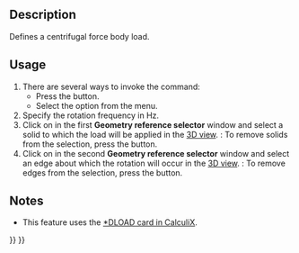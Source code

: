<languages/>
<translate>

<!--T:1-->
{{Docnav
|[[FEM_ConstraintPressure|Constraint pressure]]
|[[FEM_ConstraintSelfWeight|Constraint self weight]]
|[[FEM_Workbench|FEM]]
|IconL=FEM_ConstraintPressure.svg
|IconR=FEM_ConstraintSelfWeight.svg
|IconC=Workbench_FEM.svg
}}

<!--T:2-->
{{GuiCommandContainer|
{{GuiCommand
|Name=FEM ConstraintCentrif
|MenuLocation=Model → Mechanical boundary conditions and loads → Centrifugal load
|Workbenches=[[FEM_Workbench|FEM]]
|Shortcut=
|Version=0.20
|SeeAlso=
}}
{{GuiCommandFemInfo
|Solvers=CalculiX
}}
}}

==Description== <!--T:3-->

<!--T:4-->
Defines a centrifugal force body load.

==Usage== <!--T:5-->

<!--T:6-->
# There are several ways to invoke the command:
#* Press the {{Button|[[Image:FEM_ConstraintCentrif.svg|16px]] [[FEM_ConstraintCentrif|Centrifugal load]]}} button.
#* Select the {{MenuCommand|Model → Mechanical boundary conditions and loads → [[Image:FEM_ConstraintCentrif.svg|16px]] Centrifugal load}} option from the menu.
# Specify the rotation frequency in Hz.
# Click on {{Button|Add}} in the first '''Geometry reference selector''' window and select a solid to which the load will be applied in the [[3D_view|3D view]]. {{Version|1.1}}: To remove solids from the selection, press the {{Button|Remove}} button.
# Click on {{Button|Add}} in the second '''Geometry reference selector''' window and select an edge about which the rotation will occur in the [[3D_view|3D view]]. {{Version|1.1}}: To remove edges from the selection, press the {{Button|Remove}} button.

==Notes== <!--T:8-->

<!--T:9-->
* This feature uses the [https://web.mit.edu/calculix_v2.7/CalculiX/ccx_2.7/doc/ccx/node190.html *DLOAD card in CalculiX].


<!--T:7-->
{{Docnav
|[[FEM_ConstraintPressure|Constraint pressure]]
|[[FEM_ConstraintSelfWeight|Constraint self weight]]
|[[FEM_Workbench|FEM]]
|IconL=FEM_ConstraintPressure.svg
|IconR=FEM_ConstraintSelfWeight.svg
|IconC=Workbench_FEM.svg
}}

</translate>
{{FEM_Tools_navi{{#translation:}}}}
{{Userdocnavi{{#translation:}}}}